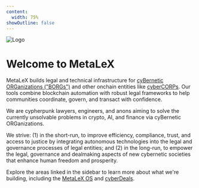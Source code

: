 ```yaml
---
content:
  width: 75%
showOutline: false
---
```


![Logo](/header.png)
# Welcome to MetaLeX

MetaLeX builds legal and technical infrastructure for [cyBernetic ORGanizations ("BORGs")](/borg/what-is-a-BORG) and other onchain entities like [cyberCORPs](/cybercorps). Our tools combine blockchain automation with robust legal frameworks to help communities coordinate, govern, and transact with confidence.

We are cypherpunk lawyers, engineers, and anons aiming to solve the currently unsolvable problems in crypto, AI, and finance via cyBernetic ORGanizations.

We strive: (1) in the short-run, to improve efficiency, compliance, trust, and access to justice by integrating autonomous technologies into the legal and governance processes of legal entities; and (2) in the long-run, to empower the legal, governance and dealmaking aspects of new cybernetic societies that enhance human freedom and prosperity.

Explore the areas linked in the sidebar to learn more about what we're building, including the [MetaLeX OS](/metalex-os-intro) and [cyberDeals](/cyberdeals).
